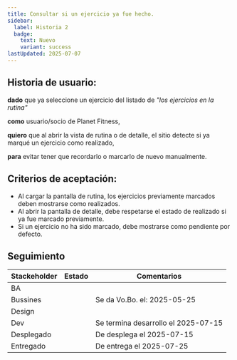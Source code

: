 ```yaml
---
title: Consultar si un ejercicio ya fue hecho.
sidebar:
  label: Historia 2
  badge:
    text: Nuevo
    variant: success
lastUpdated: 2025-07-07
---
```



## Historia de usuario:

**dado** que ya seleccione un ejercicio del listado de _"los ejercicios en la rutina"_

**como** usuario/socio de Planet Fitness,

**quiero** que al abrir la vista de rutina o de detalle, el sitio detecte si ya marqué un ejercicio como realizado,

**para** evitar tener que recordarlo o marcarlo de nuevo manualmente.

## Criterios de aceptación:

  - Al cargar la pantalla de rutina, los ejercicios previamente marcados deben mostrarse como realizados.
  - Al abrir la pantalla de detalle, debe respetarse el estado de realizado si ya fue marcado previamente.
  - Si un ejercicio no ha sido marcado, debe mostrarse como pendiente por defecto.

## Seguimiento

| Stackeholder |                     Estado                    |             Comentarios             |
|--------------|-----------------------------------------------|------------------------------------ |
| BA           | <Badge text="Done" variant="success" />       |                                     |
| Bussines     | <Badge text="Done" variant="success" />       | Se da Vo.Bo. el: 2025-05-25         |
| Design       | <Badge text="Done" variant="success" />       |                                     |
| Dev          | <Badge text="Done" variant="success" />       | Se termina desarrollo el 2025-07-15 |
| Desplegado   | <Badge text="Done" variant="success" />       | De desplega el 2025-07-15           |
| Entregado    | <Badge text="Done" variant="success" />       | De entrega el 2025-07-25            |


